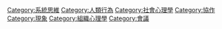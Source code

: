 [[Category:系統思維|Category:系統思維]]
[[Category:人類行為|Category:人類行為]]
[[Category:社會心理學|Category:社會心理學]]
[[Category:協作|Category:協作]]
[[Category:現象|Category:現象]]
[[Category:組織心理學|Category:組織心理學]]
[[Category:會議|Category:會議]]